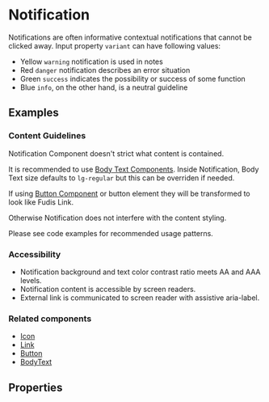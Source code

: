 
<Meta title="Components/Notification" />

# Notification

Notifications are often informative contextual notifications that cannot be clicked away. Input property `variant` can have following values:

- Yellow `warning` notification is used in notes
- Red `danger` notification describes an error situation
- Green `success` indicates the possibility or success of some function
- Blue `info`, on the other hand, is a neutral guideline

## Examples

<Canvas of={NotificationStories.AllVariants}></Canvas>

### Content Guidelines

Notification Component doesn't strict what content is contained.

It is recommended to use [Body Text Components](/docs/components-typography-body-text--documentation). Inside Notification, Body Text size defaults to `lg-regular` but this can be overriden if needed.

If using [Button Component](/docs/components-button--documentation) or button element they will be transformed to look like Fudis Link.

Otherwise Notification does not interfere with the content styling.

Please see code examples for recommended usage patterns.

<Canvas of={NotificationStories.ExampleWithMultipleChildComponents}></Canvas>

<Canvas of={NotificationStories.ExampleWithExternalLink}></Canvas>

### Accessibility

- Notification background and text color contrast ratio meets AA and AAA levels.
- Notification content is accessible by screen readers.
- External link is communicated to screen reader with assistive aria-label.

### Related components

- [Icon](/docs/components-icon--documentation)
- [Link](/docs/components-link--documentation)
- [Button](/docs/components-button--documentation)
- [BodyText](/docs/components-typography-body-text--documentation)

## Properties

<ArgTypes of={NotificationComponent} />
